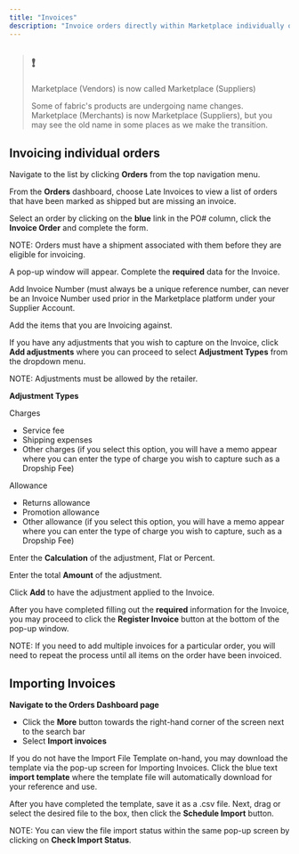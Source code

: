 ```yaml
---
title: "Invoices"
description: "Invoice orders directly within Marketplace individually or in bulk via file upload."
---
```


> ## ❗️
> 
> Marketplace (Vendors) is now called Marketplace (Suppliers)
> 
> Some of fabric's products are undergoing name changes. Marketplace (Merchants) is now Marketplace (Suppliers), but you may see the old name in some places as we make the transition.

## Invoicing individual orders

Navigate to the list by clicking **Orders** from the top navigation menu.

From the **Orders** dashboard, choose Late Invoices to view a list of orders that have been marked as shipped but are missing an invoice. 

Select an order by clicking on the **blue** link in the PO# column, click the **Invoice Order** and complete the form.

 NOTE: Orders must have a shipment associated with them before they are eligible for invoicing.

A pop-up window will appear. Complete the **required** data for the Invoice.

Add Invoice Number (must always be a unique reference number, can never be an Invoice Number used prior in the Marketplace platform under your Supplier Account.

Add the items that you are Invoicing against.

If you have any adjustments that you wish to capture on the Invoice, click **Add adjustments** where you can proceed to select **Adjustment Types** from the dropdown menu. 

NOTE: Adjustments must be allowed by the retailer.

**Adjustment Types**

Charges

* Service fee
* Shipping expenses
* Other charges (if you select this option, you will have a memo appear where you can enter the type of charge you wish to capture such as a Dropship Fee)

Allowance

* Returns allowance
* Promotion allowance
* Other allowance (if you select this option, you will have a memo appear where you can enter the type of charge you wish to capture, such as a Dropship Fee)

Enter the **Calculation** of the adjustment, Flat or Percent.

Enter the total **Amount** of the adjustment.

Click **Add** to have the adjustment applied to the Invoice.

After you have completed filling out the **required** information for the Invoice, you may proceed to click the **Register Invoice** button at the bottom of the pop-up window.

NOTE: If you need to add multiple invoices for a particular order, you will need to repeat the process until all items on the order have been invoiced.

## Importing Invoices

**Navigate to the Orders Dashboard page**

* Click the **More** button towards the right-hand corner of the screen next to the search bar
* Select **Import invoices**

If you do not have the Import File Template on-hand, you may download the template via the pop-up screen for Importing Invoices. Click the blue text **import template** where the template file will automatically download for your reference and use.

After you have completed the template, save it as a .csv file. Next, drag or select the desired file to the box, then click the **Schedule Import** button.

NOTE: You can view the file import status within the same pop-up screen by clicking on **Check Import Status**.